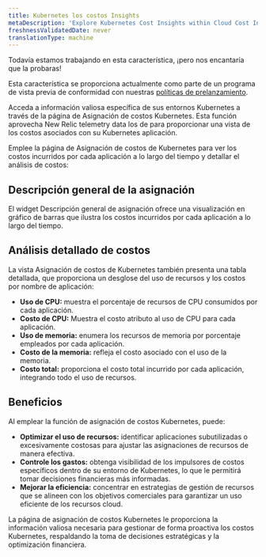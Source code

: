 ```yaml
---
title: Kubernetes los costos Insights
metaDescription: 'Explore Kubernetes Cost Insights within Cloud Cost Intelligence to manage and optimize your Kubernetes expenses. Analyze application-level costs through detailed visualizations and tables, focusing on CPU and memory usage. Empower your team with strategies to optimize resource allocation, control costs, and enhance efficiency for effective financial management.'
freshnessValidatedDate: never
translationType: machine
---
```


<Callout title="avance">
  Todavía estamos trabajando en esta característica, ¡pero nos encantaría que la probaras!

  Esta característica se proporciona actualmente como parte de un programa de vista previa de conformidad con nuestras [políticas de prelanzamiento](/docs/licenses/license-information/referenced-policies/new-relic-pre-release-policy).
</Callout>

Acceda a información valiosa específica de sus entornos Kubernetes a través de la página de Asignación de costos Kubernetes. Esta función aprovecha New Relic telemetry data los de para proporcionar una vista de los costos asociados con su Kubernetes aplicación.

Emplee la página de Asignación de costos de Kubernetes para ver los costos incurridos por cada aplicación a lo largo del tiempo y detallar el análisis de costos:

## Descripción general de la asignación

El widget Descripción general de asignación ofrece una visualización en gráfico de barras que ilustra los costos incurridos por cada aplicación a lo largo del tiempo.

## Análisis detallado de costos

La vista Asignación de costos de Kubernetes también presenta una tabla detallada, que proporciona un desglose del uso de recursos y los costos por nombre de aplicación:

* **Uso de CPU:** muestra el porcentaje de recursos de CPU consumidos por cada aplicación.
* **Costo de CPU:** Muestra el costo atributo al uso de CPU para cada aplicación.
* **Uso de memoria:** enumera los recursos de memoria por porcentaje empleados por cada aplicación.
* **Costo de la memoria:** refleja el costo asociado con el uso de la memoria.
* **Costo total:** proporciona el costo total incurrido por cada aplicación, integrando todo el uso de recursos.

## Beneficios

Al emplear la función de asignación de costos Kubernetes, puede:

* **Optimizar el uso de recursos:** identificar aplicaciones subutilizadas o excesivamente costosas para ajustar las asignaciones de recursos de manera efectiva.
* **Controle los gastos:** obtenga visibilidad de los impulsores de costos específicos dentro de su entorno de Kubernetes, lo que le permitirá tomar decisiones financieras más informadas.
* **Mejorar la eficiencia:** concentrar en estrategias de gestión de recursos que se alineen con los objetivos comerciales para garantizar un uso eficiente de los recursos cloud.

La página de asignación de costos Kubernetes le proporciona la información valiosa necesaria para gestionar de forma proactiva los costos Kubernetes, respaldando la toma de decisiones estratégicas y la optimización financiera.